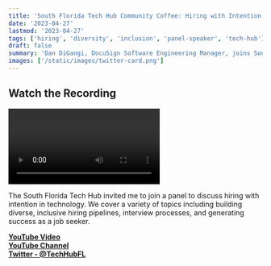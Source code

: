 ```yaml
---
title: 'South Florida Tech Hub Community Coffee: Hiring with Intention Panel Guest'
date: '2023-04-27'
lastmod: '2023-04-27'
tags: ['hiring', 'diversity', 'inclusion', 'panel-speaker', 'tech-hub']
draft: false
summary: 'Dan DiGangi, DocuSign Software Engineering Manager, joins South FL Tech Hub Community Coffee as a panel guest speaker on hiring with intention.'
images: ['/static/images/twitter-card.png']
---
```


## Watch the Recording

<video controls>
  <source
    src="https://www.youtube.com/watch?v=kAlJWs_pqI4"
    type="video/mp4"
  />
</video>

The South Florida Tech Hub invited me to join a panel to discuss hiring with intention in technology. We cover a variety of topics including building diverse, inclusive hiring pipelines, interview processes, and generating success as a job seeker.

<strong><a target="_blank" href="https://youtu.be/kAlJWs_pqI4">YouTube Video</a></strong> \
<strong><a target="_blank" href="https://www.youtube.com/c/TechHubSouthFlorida">YouTube Channel</a></strong> \
<strong><a target="_blank" href="https://twitter.com/TechHubFL">Twitter - @TechHubFL</a></strong>